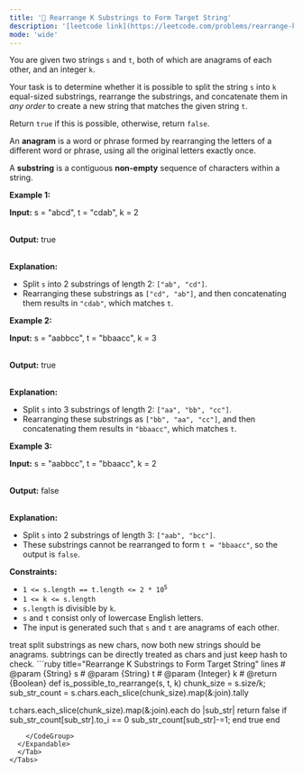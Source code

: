 ```yaml
---
title: '🧀 Rearrange K Substrings to Form Target String'
description: '[leetcode link](https://leetcode.com/problems/rearrange-k-substrings-to-form-target-string/description/)'
mode: 'wide'
---
```

<Tabs>
  <Tab title="Question" icon="circle-question" iconType="regular">
    <Card>
      <p>You are given two strings <code>s</code> and <code>t</code>, both of which are anagrams of each other, and an integer <code>k</code>.</p>  <p>Your task is to determine whether it is possible to split the string <code>s</code> into <code>k</code> equal-sized substrings, rearrange the substrings, and concatenate them in <em>any order</em> to create a new string that matches the given string <code>t</code>.</p>  <p>Return <code>true</code> if this is possible, otherwise, return <code>false</code>.</p>  <p>An <strong>anagram</strong> is a word or phrase formed by rearranging the letters of a different word or phrase, using all the original letters exactly once.</p>  <p>A <strong>substring</strong> is a contiguous <b>non-empty</b> sequence of characters within a string.</p>   <p><strong class="example">Example 1:</strong></p>  <div class="example-block"> <p><strong>Input:</strong> <span class="example-io">s = &quot;abcd&quot;, t = &quot;cdab&quot;, k = 2</span></p>  <p><br/> <strong>Output:</strong> <span class="example-io">true</span></p>  <p><br/> <strong>Explanation:</strong></p>  <ul>  <li>Split <code>s</code> into 2 substrings of length 2: <code>[&quot;ab&quot;, &quot;cd&quot;]</code>.</li>  <li>Rearranging these substrings as <code>[&quot;cd&quot;, &quot;ab&quot;]</code>, and then concatenating them results in <code>&quot;cdab&quot;</code>, which matches <code>t</code>.</li> </ul> </div>  <p><strong class="example">Example 2:</strong></p>  <div class="example-block"> <p><strong>Input:</strong> <span class="example-io">s = &quot;aabbcc&quot;, t = &quot;bbaacc&quot;, k = 3</span></p>  <p><br/> <strong>Output:</strong> <span class="example-io">true</span></p>  <p><br/> <strong>Explanation:</strong></p>  <ul>  <li>Split <code>s</code> into 3 substrings of length 2: <code>[&quot;aa&quot;, &quot;bb&quot;, &quot;cc&quot;]</code>.</li>  <li>Rearranging these substrings as <code>[&quot;bb&quot;, &quot;aa&quot;, &quot;cc&quot;]</code>, and then concatenating them results in <code>&quot;bbaacc&quot;</code>, which matches <code>t</code>.</li> </ul> </div>  <p><strong class="example">Example 3:</strong></p>  <div class="example-block"> <p><strong>Input:</strong> <span class="example-io">s = &quot;aabbcc&quot;, t = &quot;bbaacc&quot;, k = 2</span></p>  <p><br/> <strong>Output:</strong> <span class="example-io">false</span></p>  <p><br/> <strong>Explanation:</strong></p>  <ul>  <li>Split <code>s</code> into 2 substrings of length 3: <code>[&quot;aab&quot;, &quot;bcc&quot;]</code>.</li>  <li>These substrings cannot be rearranged to form <code>t = &quot;bbaacc&quot;</code>, so the output is <code>false</code>.</li> </ul> </div>   <p><strong>Constraints:</strong></p>  <ul>  <li><code>1 &lt;= s.length == t.length &lt;= 2 * 10<sup>5</sup></code></li>  <li><code>1 &lt;= k &lt;= s.length</code></li>  <li><code>s.length</code> is divisible by <code>k</code>.</li>  <li><code>s</code> and <code>t</code> consist only of lowercase English letters.</li>  <li>The input is generated such that<!-- notionvc: 53e485fc-71ce-4032-aed1-f712dd3822ba --> <code>s</code> and <code>t</code> are anagrams of each other.</li> </ul> 
    </Card>
  </Tab>
  <Tab title="Solution" icon="lightbulb" iconType="regular" >
    <Card>
      treat split substrings as new chars, now both new strings should be anagrams.
subtrings can be directly treated as chars and just keep hash to check.
    </Card>
  <Expandable title="code">
    <CodeGroup dropdown>
```ruby title="Rearrange K Substrings to Form Target String" lines
# @param {String} s
# @param {String} t
# @param {Integer} k
# @return {Boolean}
def is_possible_to_rearrange(s, t, k)
  chunk_size = s.size/k;
  sub_str_count = s.chars.each_slice(chunk_size).map(&:join).tally
  
  t.chars.each_slice(chunk_size).map(&:join).each do |sub_str|
    return false if sub_str_count[sub_str].to_i == 0
    sub_str_count[sub_str]-=1;
  end
  true
end
```
    </CodeGroup>
  </Expandable>
  </Tab>
</Tabs>